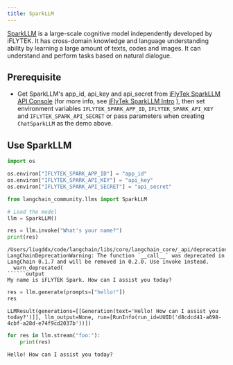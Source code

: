 ```yaml
---
title: SparkLLM
---
```


[SparkLLM](https://xinghuo.xfyun.cn/spark) is a large-scale cognitive model independently developed by iFLYTEK.
It has cross-domain knowledge and language understanding ability by learning a large amount of texts, codes and images.
It can understand and perform tasks based on natural dialogue.

## Prerequisite

- Get SparkLLM's app_id, api_key and api_secret from [iFlyTek SparkLLM API Console](https://console.xfyun.cn/services/bm3) (for more info, see [iFlyTek SparkLLM Intro](https://xinghuo.xfyun.cn/sparkapi) ), then set environment variables `IFLYTEK_SPARK_APP_ID`, `IFLYTEK_SPARK_API_KEY` and `IFLYTEK_SPARK_API_SECRET` or pass parameters when creating `ChatSparkLLM` as the demo above.

## Use SparkLLM

```python
import os

os.environ["IFLYTEK_SPARK_APP_ID"] = "app_id"
os.environ["IFLYTEK_SPARK_API_KEY"] = "api_key"
os.environ["IFLYTEK_SPARK_API_SECRET"] = "api_secret"
```

```python
from langchain_community.llms import SparkLLM

# Load the model
llm = SparkLLM()

res = llm.invoke("What's your name?")
print(res)
```

```output
/Users/liugddx/code/langchain/libs/core/langchain_core/_api/deprecation.py:117: LangChainDeprecationWarning: The function `__call__` was deprecated in LangChain 0.1.7 and will be removed in 0.2.0. Use invoke instead.
  warn_deprecated(
``````output
My name is iFLYTEK Spark. How can I assist you today?
```

```python
res = llm.generate(prompts=["hello!"])
res
```

```output
LLMResult(generations=[[Generation(text='Hello! How can I assist you today?')]], llm_output=None, run=[RunInfo(run_id=UUID('d8cdcd41-a698-4cbf-a28d-e74f9cd2037b'))])
```

```python
for res in llm.stream("foo:"):
    print(res)
```

```output
Hello! How can I assist you today?
```

```python

```
